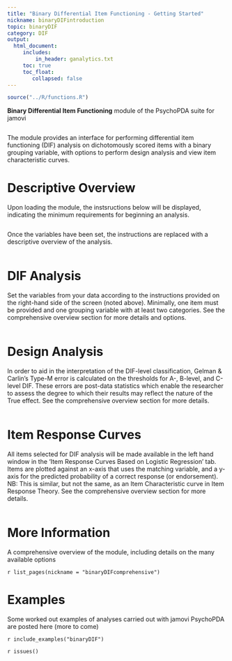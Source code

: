 ```yaml
---
title: "Binary Differential Item Functioning - Getting Started"
nickname: binaryDIFintroduction
topic: binaryDIF
category: DIF
output: 
  html_document:
     includes:
         in_header: ganalytics.txt
     toc: true
     toc_float:
        collapsed: false
---
```


```r
source("../R/functions.R")
```

**Binary Differential Item Functioning** module of the PsychoPDA suite for jamovi

<img src="DIF/main.png  " class="img-responsive" alt="">

The module provides an interface for performing differential item functioning (DIF) analysis on dichotomously scored items with a binary grouping variable, with options to perform design analysis and view item characteristic curves.

# Descriptive Overview

Upon loading the module, the instsructions below will be displayed, indicating the minimum requirements for beginning an analysis.

<img src="DIF/instructions.png  " class="img-responsive" alt="">

Once the variables have been set, the instructions are replaced with a descriptive overview of the analysis.

<img src="DIF/procedureNotes.png  " class="img-responsive" alt="">


# DIF Analysis

Set the variables from your data according to the instructions provided on the right-hand side of the screen (noted above). Minimally, one item must be provided and one grouping variable with at least two categories. See the comprehensive overview section for more details and options.

<img src="DIF/analysisVariables.png  " class="img-responsive" alt="">

# Design Analysis

In order to aid in the interpretation of the DIF-level classification, Gelman & Carlin’s Type-M error is calculated on the thresholds for A-, B-level, and C-level DIF. These errors are post-data statistics which enable the researcher to assess the degree to which their results may reflect the nature of the True effect. See the comprehensive overview section for more details.

<img src="DIF/designAnalysis.png  " class="img-responsive" alt="">

# Item Response Curves

All items selected for DIF analysis will be made available in the left hand window in the 'Item Response Curves Based on Logistic Regression' tab. Items are plotted against an x-axis that uses the matching variable, and a y-axis for the predicted probability of a correct response (or endorsement). NB: This is similar, but not the same, as an Item Characteristic curve in Item Response Theory. See the comprehensive overview section for more details.

<img src="DIF/ICC.png  " class="img-responsive" alt="">


# More Information

A comprehensive overview of the module, including details on the many available options

`r list_pages(nickname = "binaryDIFcomprehensive")`

# Examples

Some worked out examples of analyses carried out with jamovi PsychoPDA are posted here (more to come)

`r include_examples("binaryDIF")`

`r issues()`